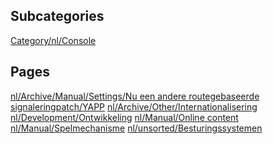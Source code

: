 
== Subcategories ==
[[Category/nl/Console]]

== Pages ==
[[nl/Archive/Manual/Settings/Nu een andere routegebaseerde signaleringpatch/YAPP]]
[[nl/Archive/Other/Internationalisering]]
[[nl/Development/Ontwikkeling]]
[[nl/Manual/Online content]]
[[nl/Manual/Spelmechanisme]]
[[nl/unsorted/Besturingssystemen]]
